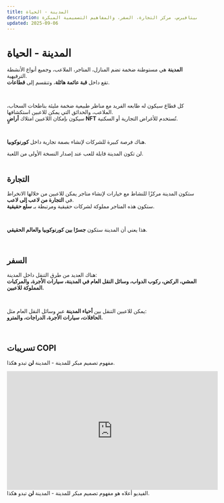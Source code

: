 ```yaml
---
title: المدينة - الحياة
description: مدينة كورنوكوبيا في الميتافيرس، مركز التجارة، السفر، والمفاهيم التصميمية المبكرة.
updated: 2025-09-06
---
```


# المدينة - الحياة  

**المدينة** هي مستوطنة ضخمة تضم المنازل، المتاجر، الملاعب، وجميع أنواع الأنشطة الترفيهية.  
تقع داخل **قبة عائمة هائلة**، وتنقسم إلى **قطاعات**.  

</br>

كل قطاع سيكون له طابعه الفريد مع مناظر طبيعية ضخمة مليئة بناطحات السحاب، الملاعب، والحدائق التي يمكن للاعبين استكشافها.  
سيكون بإمكان اللاعبين امتلاك **أراضٍ NFT** تُستخدم للأغراض التجارية أو السكنية.  

</br>

هناك فرصة كبيرة للشركات لإنشاء بصمة تجارية داخل **كورنوكوبيا**.  

<div className="note-box danger transparent">
  لن تكون المدينة قابلة للعب عند إصدار النسخة الأولى من اللعبة.
</div>

</br>

## التجارة  

ستكون المدينة مركزًا للنشاط مع خيارات لإنشاء متاجر يمكن للاعبين من خلالها الانخراط في **التجارة من لاعب إلى لاعب**.  
ستكون هذه المتاجر مملوكة لشركات حقيقية ومرتبطة بـ **سلع حقيقية**.  

</br>

هذا يعني أن المدينة ستكون **جسرًا بين كورنوكوبيا والعالم الحقيقي**.  

</br>

## السفر  

هناك العديد من طرق التنقل داخل المدينة:  
**المشي، الركض، ركوب الدواب، وسائل النقل العام في المدينة، سيارات الأجرة، والمركبات المملوكة للاعبين.**  

</br>

يمكن للاعبين التنقل بين **أحياء المدينة** عبر وسائل النقل العام مثل:  
**الحافلات، سيارات الأجرة، الدراجات، والمترو.**  

</br>

## تسريبات COPI  

<span className="text-orange-500">مفهوم تصميم مبكر للمدينة - المدينة <strong>لن</strong> تبدو هكذا.</span>  

<iframe  
  width="560"  
  height="315"  
  src="https://www.youtube.com/embed/QjLGfJzuCRo?si=sfwn9ehsqDmZTGBb"  
  title="YouTube video player"  
  frameborder="0"  
  allow="accelerometer; autoplay; clipboard-write; encrypted-media; gyroscope; picture-in-picture; web-share"  
  referrerpolicy="strict-origin-when-cross-origin"  
  allowfullscreen  
></iframe>  

<div className="note-box warning transparent">
  الفيديو أعلاه هو مفهوم تصميم مبكر للمدينة - المدينة <strong>لن</strong> تبدو هكذا.
</div>
